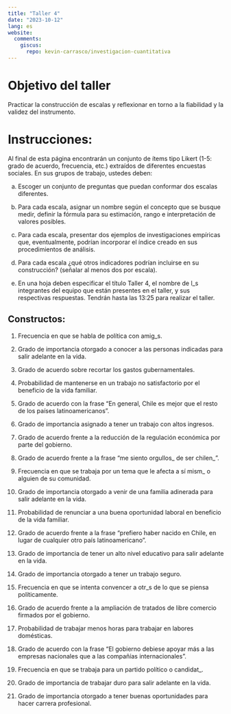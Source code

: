 ```yaml
---
title: "Taller 4"
date: "2023-10-12"
lang: es
website:
  comments:
    giscus:
      repo: kevin-carrasco/investigacion-cuantitativa
---
```



# Objetivo del taller

Practicar la construcción de escalas y reflexionar en torno a la fiabilidad y la validez del instrumento.


# Instrucciones: 

Al final de esta página encontrarán un conjunto de ítems tipo Likert (1-5: grado de acuerdo, frecuencia, etc.) extraídos de diferentes encuestas sociales. En sus grupos de trabajo, ustedes deben:


a) Escoger un conjunto de preguntas que puedan conformar dos escalas diferentes.

b) Para cada escala, asignar un nombre según el concepto que se busque medir, definir la fórmula para su estimación, rango e interpretación de valores posibles. 

c) Para cada escala, presentar dos ejemplos de investigaciones empíricas que, eventualmente, podrían incorporar el índice creado en sus procedimientos de análisis. 

d) Para cada escala ¿qué otros indicadores podrían incluirse en su construcción? (señalar al menos dos por escala). 

e) En una hoja deben especificar el título Taller 4, el nombre de l_s integrantes del equipo que están presentes en el taller, y sus respectivas respuestas. Tendrán hasta las 13:25 para realizar el taller.


## Constructos:

1) Frecuencia en que se habla de política con amig_s.

2) Grado de importancia otorgado a conocer a las personas indicadas para salir adelante en la vida.

3) Grado de acuerdo sobre recortar los gastos gubernamentales.

4) Probabilidad de mantenerse en un trabajo no satisfactorio por el beneficio de la vida familiar.

5) Grado de acuerdo con la frase “En general, Chile es mejor que el resto de los países latinoamericanos”.

6) Grado de importancia asignado a tener un trabajo con altos ingresos.

7) Grado de acuerdo frente a la reducción de la regulación económica por parte del gobierno.

8) Grado de acuerdo frente a la frase “me siento orgullos_ de ser chilen_”.

9) Frecuencia en que se trabaja por un tema que le afecta a sí mism_ o alguien de su comunidad.

10) Grado de importancia otorgado a venir de una familia adinerada para salir adelante en la vida.

11) Probabilidad de renunciar a una buena oportunidad laboral en beneficio de la vida familiar.

12) Grado de acuerdo frente a la frase “prefiero haber nacido en Chile, en lugar de cualquier otro país latinoamericano”.

13) Grado de importancia de tener un alto nivel educativo para salir adelante en la vida.

14) Grado de importancia otorgado a tener un trabajo seguro.

15) Frecuencia en que se intenta convencer a otr_s de lo que se piensa políticamente.

16) Grado de acuerdo frente a la ampliación de tratados de libre comercio firmados por el gobierno.

17) Probabilidad de trabajar menos horas para trabajar en labores domésticas.

18) Grado de acuerdo con la frase “El gobierno debiese apoyar más a las empresas nacionales que a las compañías internacionales”.

19) Frecuencia en que se trabaja para un partido político o candidat_.

20) Grado de importancia de trabajar duro para salir adelante en la vida.

21) Grado de importancia otorgado a tener buenas oportunidades para hacer carrera profesional.
